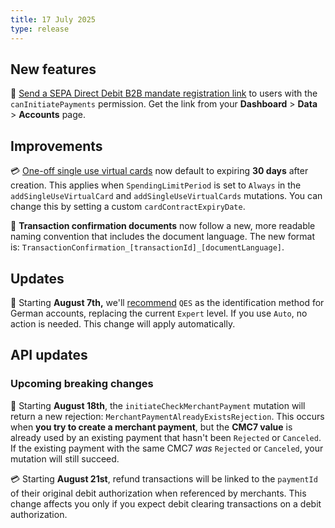 ```yaml
---
title: 17 July 2025
type: release
---
```


## New features

🔗 [Send a SEPA Direct Debit B2B mandate registration link](/topics/payments/direct-debit/guide-add-mandate/#link) to users with the `canInitiatePayments` permission. Get the link from your **Dashboard** > **Data** > **Accounts** page.

## Improvements

💳 [One-off single use virtual cards](/topics/cards/virtual/#suv-one-off) now default to expiring **30 days** after creation.
This applies when `SpendingLimitPeriod` is set to `Always` in the `addSingleUseVirtualCard` and `addSingleUseVirtualCards` mutations. 
You can change this by setting a custom `cardContractExpiryDate`.

🧭 **Transaction confirmation documents** now follow a new, more readable naming convention that includes the document language. 
The new format is: `TransactionConfirmation_[transactionId]_[documentLanguage]`.

## Updates

🪪 Starting **August 7th,** we'll [recommend](/topics/users/identifications/#processes-recommendations) `QES` as the identification method for German accounts, replacing the current `Expert` level. If you use `Auto`, no action is needed. This change will apply automatically.

## API updates

### Upcoming breaking changes

🛑 Starting **August 18th**, the `initiateCheckMerchantPayment` mutation will return a new rejection: `MerchantPaymentAlreadyExistsRejection`. This occurs when **you try to create a merchant payment**, but the **CMC7 value** is already used by an existing payment that hasn't been `Rejected` or `Canceled`. If the existing payment with the same CMC7 *was* `Rejected` or `Canceled`, your mutation will still succeed.

💳 Starting **August 21st**, refund transactions will be linked to the `paymentId` of their original debit authorization when referenced by merchants. This change affects you only if you expect debit clearing transactions on a debit authorization.